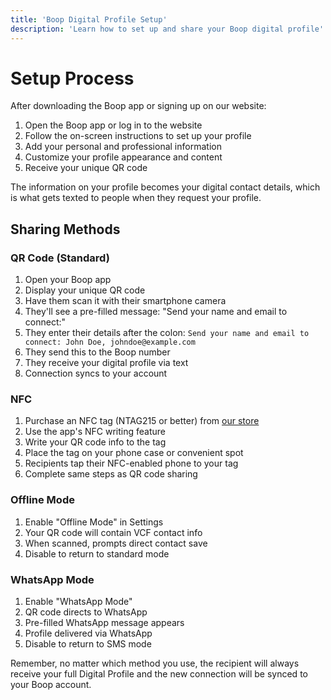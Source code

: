 ```yaml
---
title: 'Boop Digital Profile Setup'
description: 'Learn how to set up and share your Boop digital profile'
---
```


# Setup Process

After downloading the Boop app or signing up on our website:

1. Open the Boop app or log in to the website
2. Follow the on-screen instructions to set up your profile
3. Add your personal and professional information
4. Customize your profile appearance and content
5. Receive your unique QR code

<Callout type="tip">
  The information on your profile becomes your digital contact details, which is what gets texted to people when they request your profile.
</Callout>

## Sharing Methods

### QR Code (Standard)
1. Open your Boop app
2. Display your unique QR code
3. Have them scan it with their smartphone camera
4. They'll see a pre-filled message: "Send your name and email to connect:"
5. They enter their details after the colon:
   `Send your name and email to connect: John Doe, johndoe@example.com`
6. They send this to the Boop number
7. They receive your digital profile via text
8. Connection syncs to your account

### NFC
1. Purchase an NFC tag (NTAG215 or better) from [our store](https://shop.boop.vip/)
2. Use the app's NFC writing feature
3. Write your QR code info to the tag
4. Place the tag on your phone case or convenient spot
5. Recipients tap their NFC-enabled phone to your tag
6. Complete same steps as QR code sharing

### Offline Mode
1. Enable "Offline Mode" in Settings
2. Your QR code will contain VCF contact info
3. When scanned, prompts direct contact save
4. Disable to return to standard mode

### WhatsApp Mode
1. Enable "WhatsApp Mode"
2. QR code directs to WhatsApp
3. Pre-filled WhatsApp message appears
4. Profile delivered via WhatsApp
5. Disable to return to SMS mode

Remember, no matter which method you use, the recipient will always receive your full Digital Profile and the new connection will be synced to your Boop account.
